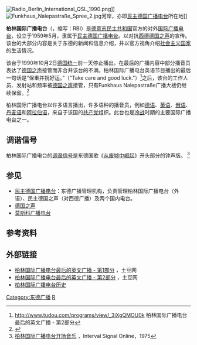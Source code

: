 {{广播电台
| 電臺名稱         = 柏林国际广播电台
|原文名称          = Radio Berlin International
| 缩写             = RBI
| 電臺圖片檔案     = Radio Berlin International.svg
| 電臺圖片尺寸     = 120px
| 電臺圖片名稱     = 柏林国际广播电台台标
| 所屬國家         = {{DDR}}
| 總部所在         = 东德[[东柏林|东柏林]]Funkhaus Nalepastraße广播大楼
| 播放地區         = 全球
| 開播日期         = 1959年5月
| 停播日期         = 1990年10月2日
| 类型             = 政府宣传电台、[[国际广播|国际广播电台]]
| 電臺口號         =
| 隶属             = 
| 擁有者           = 国有[[民主德国广播电台|民主德国广播电台]]下属
| 持股者           = 
| 董事长           =
| 前電臺名稱       = 
| 被取代名稱       = [[德国之声|德国之声]]
| 集團同類頻道     = 
| 重播服務頻道     = 
| 電臺官方網站     =
| 備註             = 
}}

[[Image:Radio_Berlin_International_QSL_1990.png|thumb]]]]
[[Image:Funkhaus_Nalepastraße_Spree_2.jpg|thumb]]河岸，亦即[[民主德国广播电台|民主德国广播电台]]所在地]]

'''柏林国际广播电台'''（{{lang-de|Radio Berlin International}}，缩写：RBI）是[[德意志民主共和国|德意志民主共和国]]官方的对外[[国际广播|国际广播电台]]，设立于1959年5月，隶属于[[民主德国广播电台|民主德国广播电台]]。以对抗[[西德|西德]][[德国之声|德国之声]]的宣传。该台的大部分内容是关于东德的新闻和信息介绍，并以官方视角介绍[[社会主义国家|社会主义国家]]的生活情况。

该台于1990年10月2日[[德国统一|德国统一]]前一天停止播出。在最后的广播内容中部分播音员表达了[[德国之声|德国之声]]接管而非合并该台的不满。柏林国际广播电台英语节目播出的最后一句话是“保重并祝好运。”（"Take care and good luck."）<ref>http://www.tudou.com/programs/view/_3jXgQMOU0k {{Wayback|url=http://www.tudou.com/programs/view/_3jXgQMOU0k |date=20160308075710 }} 柏林国际广播电台最后的英文广播 - 第2部分</ref>之后，该台的工作人员、发射站和频率被[[德国之声|德国之声]]接管，只有Funkhaus Nalepastraße广播大楼仍继续保留。<ref>{{Cite web |url=http://books.google.com/books?id=g5s_uDDZSjoC&pg=PA59&lpg=PA59&dq=RBI+DW+transmitter&source=bl&ots=igi1nTwAQb&sig=9mmazk1tXta96zoxg6OIMubugVg&hl=zh-CN&sa=X&ei=TEUtT-n4MJGRiQf99eXADg&ved=0CCYQ6AEwADgK#v=onepage&q=RBI%20DW%20transmitter&f=false |title=RBI DW transmitter |access-date=2012-02-04 |archive-date=2014-06-08 |archive-url=https://web.archive.org/web/20140608221841/http://books.google.com/books?id=g5s_uDDZSjoC&pg=PA59&lpg=PA59&dq=RBI+DW+transmitter&source=bl&ots=igi1nTwAQb&sig=9mmazk1tXta96zoxg6OIMubugVg&hl=zh-CN&sa=X&ei=TEUtT-n4MJGRiQf99eXADg&ved=0CCYQ6AEwADgK#v=onepage&q=RBI%20DW%20transmitter&f=false |dead-url=no }}</ref>

柏林国际广播电台以许多语言播出，许多语种的播音员，例如[[德语|德语]]、[[英语|英语]]、[[俄语|俄语]]、[[丹麦语|丹麦语]]和[[阿拉伯语|阿拉伯语]]，来自于该国的[[共产党|共产党]]组织。此台也是[[冷战|冷战]]时期的主要国际广播电台之一。

== 调谐信号 ==
柏林国际广播电台的[[调谐信号|调谐信号]]是东德国歌《[[从废墟中崛起|从废墟中崛起]]》开头部分的钟声版。
<ref>[http://www.intervalsignals.net/sounds/ger-z-rbi_rvd_1975.mp3 柏林国际广播电台开场音乐] {{Wayback|url=http://www.intervalsignals.net/sounds/ger-z-rbi_rvd_1975.mp3 |date=20190613030553 }}，Interval Signal Online，1975</ref>

== 参见 ==
* [[民主德国广播电台|民主德国广播电台]]：东德广播管理机构，负责管理柏林国际广播电台（外语）、民主德国之声（对西德广播）及两个国内电台。
* [[德国之声|德国之声]]
* [[俄罗斯之声|莫斯科广播电台]]

== 参考资料 ==
{{Reflist}}

== 外部链接 ==
*[http://www.tudou.com/programs/view/3ZynKqxumBE/ 柏林国际广播电台最后的英文广播 - 第1部分] {{Wayback|url=http://www.tudou.com/programs/view/3ZynKqxumBE/ |date=20110521194633 }}，土豆网
*[http://www.tudou.com/programs/view/_3jXgQMOU0k/ 柏林国际广播电台最后的英文广播 - 第2部分] {{Wayback|url=http://www.tudou.com/programs/view/_3jXgQMOU0k/ |date=20110521194642 }}，土豆网 
*[http://radioberlininternational.blog.co.uk/ 柏林国际广播电台历史] {{Wayback|url=http://radioberlininternational.blog.co.uk/ |date=20170719182258 }}

{{國際廣播電台|state=autocollapse}}
{{Eastern Bloc media|state=autocollapse}}

{{Authority control}}
[[Category:东德广播|Category:东德广播]]
[[Category:国际广播|R]]